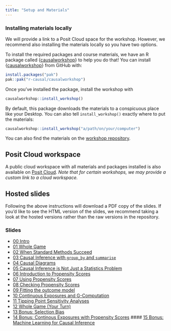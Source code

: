 ```yaml
---
title: "Setup and Materials"
---
```


### Installing materials locally

We will provide a link to a Posit Cloud space for the workshop.
However, we recommend also installing the materials locally so you have two options.

To install the required packages and course materials, we have an R package called {[causalworkshop](https://github.com/malcolmbarrett/causalworkshop)} to help you do that!
You can install {[causalworkshop](https://github.com/r-causal/causalworkshop)} from GitHub with:

``` r
install.packages("pak")
pak::pak("r-causal/causalworkshop")
```

Once you've installed the package, install the workshop with

``` r
causalworkshop::install_workshop()
```

By default, this package downloads the materials to a conspicuous place like your Desktop.
You can also tell `install_workshop()` exactly where to put the materials:

``` r
causalworkshop::install_workshop("a/path/on/your/computer")
```

You can also find the materials on the [workshop repository](https://github.com/r-causal/causal_inference_r_workshop).

## Posit Cloud workspace

A public cloud workspace with all materials and packages installed is also available on [Posit Cloud](https://posit.cloud/content/1975583).
*Note that for certain workshops, we may provide a custom link to a cloud workspace.*

## Hosted slides

Following the above instructions will download a PDF copy of the slides.
If you'd like to see the HTML version of the slides, we recommend taking a look at the hosted versions rather than the raw versions in the repository.

### Slides

-   [00 Intro](https://causal-inference-r-workshop.netlify.app/00-intro.html)
-   [01 Whole Game](https://causal-inference-r-workshop.netlify.app/01-causal_modeling_whole_game.html)
-   [02 When Standard Methods Succeed](https://causal-inference-r-workshop.netlify.app/02-when-standard-methods-succeed.html)
-   [03 Causal Inference with `group_by` and `summarise`](https://causal-inference-r-workshop.netlify.app/03-causal-inference-with-group-by-and-summarise.html)
-   [04 Causal Diagrams](https://causal-inference-r-workshop.netlify.app/04-dags.html)
-   [05 Causal Inference is Not Just a Statistics Problem](https://causal-inference-r-workshop.netlify.app/05-quartets.html)
-   [06 Introduction to Propensity Scores](https://causal-inference-r-workshop.netlify.app/06-pscores.html)
-   [07 Using Propensity Scores](https://causal-inference-r-workshop.netlify.app/07-using-pscores.html)
-   [08 Checking Propensity Scores](https://causal-inference-r-workshop.netlify.app/08-pscore-diagnostics.html)
-   [09 Fitting the outcome model](https://causal-inference-r-workshop.netlify.app/09-outcome-model.html)
-   [10 Continuous Exposures and G-Computation](https://causal-inference-r-workshop.netlify.app/10-continuous-g-comp.html)
-   [11 Tipping Point Sensitivity Analyses](https://causal-inference-r-workshop.netlify.app/11-tipr.html)
-   [12 Whole Game (Your Turn)](https://causal-inference-r-workshop.netlify.app/12-whole_game-2.html)
-   [13 Bonus: Selection Bias](https://causal-inference-r-workshop.netlify.app/13-bonus-selection-bias.html)
-   [14 Bonus: Continous Exposures with Propensity Scores](https://causal-inference-r-workshop.netlify.app/14-bonus-continuous-pscores.html)
#### [15 Bonus: Machine Learning for Causal Inference](https://causal-inference-r-workshop.netlify.app/15-bonus-ml-for-causal.html)

